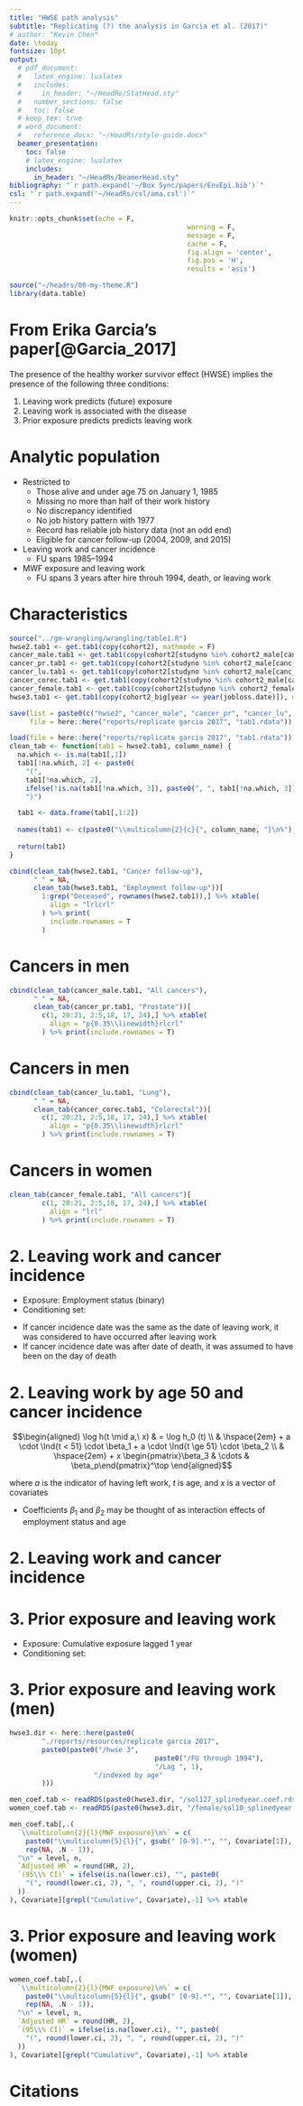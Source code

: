 ```yaml
---
title: "HWSE path analysis"
subtitle: "Replicating (?) the analysis in Garcia et al. (2017)"
# author: "Kevin Chen"
date: \today
fontsize: 10pt
output:
  # pdf_document:
  #   latex_engine: lualatex
  #   includes:
  #     in_header: "~/HeadRs/StatHead.sty"
  #   number_sections: false
  #   toc: false
  # keep_tex: true
  # word_document:
  #   reference_docx: "~/HeadRs/style-guide.docx"
  beamer_presentation:
    toc: false
    # latex_engine: lualatex
    includes:
      in_header: "~/HeadRs/BeamerHead.sty"
bibliography: "`r path.expand('~/Box Sync/papers/EnvEpi.bib')`"
csl: "`r path.expand('~/HeadRs/csl/ama.csl')`"
---
```



```r
knitr::opts_chunk$set(echo = F,
											warning = F,
											message = F,
											cache = F,
											fig.align = 'center',
											fig.pos = 'H',
											results = 'asis')

source("~/headrs/00-my-theme.R")
library(data.table)

```

# From Erika Garcia's paper[@Garcia_2017]

<!-- \renewcommand{\arraystretch}{1.1} -->

\begin{figure}[H]\begin{center}
\fbox{
\begin{tikzpicture}[>= stealth, auto,
node distance = 2.5cm, semithick, scale=0.85,
thick, fill=white, inner sep=5pt]
\tikzstyle{every state}=[
shape = rectangle, align = center, draw = none
]
\node[state] (employment) {Employment\\Status$_t$};
\node[state] (E1) [below left of=employment, shift=({250:1cm})] {Exposure$_{t - 1}$};
\node[state] (E) [below right of=employment]{Exposure$_{t}$};
\node[state] (D) [right of=E1, node distance=7.5cm] {Disease};
\node[state] (U) [above right of=E] {$U$};
\path[->] (U) edge (employment);
\path[->] (E1) edge (employment);
\path[->] (U) edge (D);
\path[->] (employment) edge (E);
\path[->] (E1) edge (E);
\path[->] (E) edge (D);
\path[->] (E1) edge (D);
\end{tikzpicture}
}
\end{center}
\end{figure}

The presence of the healthy worker survivor effect (HWSE) implies the presence of the following three conditions:

1. Leaving work predicts (future) exposure
2. Leaving work is associated with the disease
3. Prior exposure predicts predicts leaving work

# Analytic population

- Restricted to
  - Those alive and under age 75 on January 1, 1985
  - Missing no more than half of their work history
  - No discrepancy identified
  - No job history pattern with 1977
  - Record has reliable job history data (not an odd end)
  - Eligible for cancer follow-up (2004, 2009, and 2015)
- Leaving work and cancer incidence
	- FU spans 1985--1994
- MWF exposure and leaving work
	- FU spans 3 years after hire throuh 1994, death, or leaving work

# Characteristics

```r
source("../gm-wrangling/wrangling/table1.R")
hwse2.tab1 <- get.tab1(copy(cohort2), mathmode = F)
cancer_male.tab1 <- get.tab1(copy(cohort2[studyno %in% cohort2_male[canc_first == 1 & (ddiag_first <= yoc | is.na(yoc)),studyno]]), mathmode = F)
cancer_pr.tab1 <- get.tab1(copy(cohort2[studyno %in% cohort2_male[canc_pr == 1 & (ddiag_pr <= yoc | is.na(yoc)),studyno]]), mathmode = F)
cancer_lu.tab1 <- get.tab1(copy(cohort2[studyno %in% cohort2_male[canc_lu == 1 & (ddiag_lu <= yoc | is.na(yoc)),studyno]]), mathmode = F)
cancer_corec.tab1 <- get.tab1(copy(cohort2[studyno %in% cohort2_male[canc_corec == 1 & (ddiag_corec <= yoc | is.na(yoc)),studyno]]), mathmode = F)
cancer_female.tab1 <- get.tab1(copy(cohort2[studyno %in% cohort2_female[canc_first == 1 & (ddiag_first <= yoc | is.na(yoc)),studyno]]), mathmode = F)
hwse3.tab1 <- get.tab1(copy(cohort2_big[year <= year(jobloss.date)]), mathmode = F)

save(list = paste0(c("hwse2", "cancer_male", "cancer_pr", "cancer_lu", "cancer_corec", "cancer_female", "hwse3"), ".tab1"),
     file = here::here("reports/replicate garcia 2017", "tab1.rdata"))
```

```r
load(file = here::here("reports/replicate garcia 2017", "tab1.rdata"))
clean_tab <- function(tab1 = hwse2.tab1, column_name) {
  na.which <- is.na(tab1[,1])
  tab1[!na.which, 2] <- paste0(
    "(",
    tab1[!na.which, 2],
    ifelse(!is.na(tab1[!na.which, 3]), paste0(", ", tab1[!na.which, 3]), ""),
    ")")

  tab1 <- data.frame(tab1[,1:2])
  
  names(tab1) <- c(paste0("\\multicolumn{2}{c}{", column_name, "}\n%"), "\n")
  
  return(tab1)
}
```

\footnotesize\centering
```r
cbind(clean_tab(hwse2.tab1, "Cancer follow-up"),
      " " = NA,
      clean_tab(hwse3.tab1, "Employment follow-up"))[
        1:grep("Deceased", rownames(hwse2.tab1)),] %>% xtable(
          align = "lrlcrl"
        ) %>% print(
          include.rownames = T
        )
```

# Cancers in men

\footnotesize\centering

```r
cbind(clean_tab(cancer_male.tab1, "All cancers"),
      " " = NA,
      clean_tab(cancer_pr.tab1, "Prostate"))[
        c(1, 20:21, 2:5,18, 17, 24),] %>% xtable(
          align = "p{0.35\\linewidth}rlcrl"
        ) %>% print(include.rownames = T)
```

# Cancers in men

\footnotesize\centering

```r
cbind(clean_tab(cancer_lu.tab1, "Lung"),
      " " = NA,
      clean_tab(cancer_corec.tab1, "Colorectal"))[
        c(1, 20:21, 2:5,18, 17, 24),] %>% xtable(
          align = "p{0.35\\linewidth}rlcrl"
        ) %>% print(include.rownames = T)
```

# Cancers in women

\footnotesize\centering

```r
clean_tab(cancer_female.tab1, "All cancers")[
        c(1, 20:21, 2:5,18, 17, 24),] %>% xtable(
          align = "lrl"
        ) %>% print(include.rownames = T)
```


# 2. Leaving work and cancer incidence

- Exposure: Employment status (binary)
- Conditioning set:

\begin{columns}
\begin{column}{0.55\linewidth}
\begin{itemize}\item[]\begin{itemize}
\item Age\newline(index time for Cox model)
\item Cumulative MWF exposure (lagged 1 year)
\item Year of hire\newline(P-spline, $df = 3$)
\item Calendar year\newline(P-spline, $df = 3$)
\end{itemize}\end{itemize}
\end{column}
\begin{column}{0.45\linewidth}
\begin{itemize}\item[]\begin{itemize}
\item Duration of employment
\item Race\newline(unknown as white)
\item Plant
\item Sex
\end{itemize}\end{itemize}
\end{column}
\end{columns}

- If cancer incidence date was the same as the date of leaving work, it was considered to have occurred after leaving work
- If cancer incidence date was after date of death, it was assumed to have been on the day of death

# 2. Leaving work by age 50 and cancer incidence

$$\begin{aligned}
\log h(t \mid a,\ x)
& = \log h_0 (t) \\ & \hspace{2em}
+ a \cdot \Ind{t < 51} \cdot \beta_1
+ a \cdot \Ind{t \ge 51} \cdot \beta_2 \\ & \hspace{2em}
+ x \begin{pmatrix}\beta_3 & \cdots & \beta_p\end{pmatrix}^\top
\end{aligned}$$

where $a$ is the indicator of having left work, $t$ is age, and $x$ is a vector of covariates

- Coefficients $\beta_1$ and $\beta_2$ may be thought of as interaction effects of employment status and age

# 2. Leaving work and cancer incidence

\centering\includegraphics[width=0.8\linewidth]{`r here::here("reports/resources/replicate garcia 2017/hwse 2/FU through 1994/Lag 1/indexed by age/", "hwse2.pdf")`}

# 3. Prior exposure and leaving work

- Exposure: Cumulative exposure lagged 1 year
- Conditioning set:

\begin{columns}
\begin{column}{0.55\linewidth}
\begin{itemize}\item[]\begin{itemize}
\item Age\newline(index time for Cox model)
\item Calendar year\newline(P-spline $df = 3$)
\end{itemize}\end{itemize}
\end{column}
\begin{column}{0.45\linewidth}
\begin{itemize}\item[]\begin{itemize}
\item Race\newline(unknown as white)
\item Plant
\end{itemize}\end{itemize}
\end{column}
\end{columns}

# 3. Prior exposure and leaving work (men)

```r
hwse3.dir <- here::here(paste0(
		"./reports/resources/replicate garcia 2017",
		paste0(paste0("/hwse 3",
									paste0("/FU through 1994"),
									"/Lag ", 1),
					 "/indexed by age"
		)))

men_coef.tab <- readRDS(paste0(hwse3.dir, "/sol127_splinedyear.coef.rds"))
women_coef.tab <- readRDS(paste0(hwse3.dir, "/female/sol10_splinedyear.coef.rds"))
```

\footnotesize\centering

```r
men_coef.tab[,.(
  `\\multicolumn{2}{l}{MWF exposure}\n%` = c(
    paste0("\\multicolumn{5}{l}{", gsub(" [0-9].*", "", Covariate[1]), "}\\\\\n"),
    rep(NA, .N - 1)),
  "\n" = level, n,
  `Adjusted HR` = round(HR, 2),
  `(95\\% CI)` = ifelse(is.na(lower.ci), "", paste0(
    "(", round(lower.ci, 2), ", ", round(upper.ci, 2), ")"
  ))
), Covariate][grepl("Cumulative", Covariate),-1] %>% xtable

```

# 3. Prior exposure and leaving work (women)

\footnotesize\centering

```r
women_coef.tab[,.(
  `\\multicolumn{2}{l}{MWF exposure}\n%` = c(
    paste0("\\multicolumn{5}{l}{", gsub(" [0-9].*", "", Covariate[1]), "}\\\\\n"),
    rep(NA, .N - 1)),
  "\n" = level, n,
  `Adjusted HR` = round(HR, 2),
  `(95\\% CI)` = ifelse(is.na(lower.ci), "", paste0(
    "(", round(lower.ci, 2), ", ", round(upper.ci, 2), ")"
  ))
), Covariate][grepl("Cumulative", Covariate),-1] %>% xtable


```

# Citations
